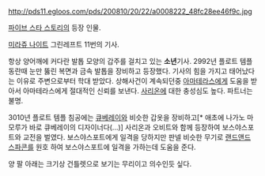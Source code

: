 http://pds11.egloos.com/pds/200810/20/22/a0008222_48fc28ee46f9c.jpg

[[파이브 스타 스토리]]의 등장 인물.

[[미라쥬 나이트]] 그린레프트 11번의 기사.

항상 양어깨에 커다란 발톱 모양의 갑주를 걸치고 있는 '''소년'''기사. 2992년 플로트 템플 동란때 눈만 뚫린 복면과 금속 발톱을 장비하고 등장했다. 기사의 힘을 가지고 태어났다는 이유로 주변으로부터 학대 받았다. 상해사건이 계속되던중 [[아마테라스]]에게 도움을 받아서 아마테라스에게 절대적인 신뢰를 보낸다. [[사리온]]에 대한 충성심도 높다. 파트너는 불명.

3010년 플로트 템플 침공에는 [[큐베레이]]와 비슷한 갑옷을 장비하고[* 애초에 나가노 마모루가 바로 큐베레이의 디자이너다(...)] 사리온과 오비트와 함께 등장하여 보스야스포트와 교전을 벌였다. 보스야스포트에게 일격을 당하지만 판넬 비슷한 무기로 [[랜드앤드 스파콘]]를 원호 하여 보스야스포트에 일격을 가하는데 도움을 준다.

양 팔 아래는 크기상 건틀렛으로 보기는 무리이고 의수인듯 싶다.


